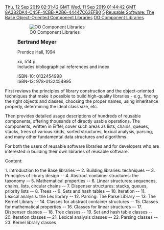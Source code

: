 [[Property:modification_date|Thu, 12 Sep 2019 02:31:42 GMT]]
[[Property:publication_date|Wed, 11 Sep 2019 01:44:42 GMT]]
[[Property:uuid|8A382DA4-C45F-4CBB-A2B6-44447C63EFB0]]
[[Property:weight|5]]
[[Property:title|Reusable Software: The Base Object-Oriented Component Libraries]]
[[Property:link_title|OO Component Libraries]]
{{UnderConstruction|PLACE HOLDER FOR WORK IN PROGRESS}}

:[[File:OOComponentLibrariesSmall.jpg|OO Component Libraries]]

:<big>'''Bertrand Meyer'''</big>

:Prentice Hall, 1994 

:xx, 514 p.
:Includes bibliographical references and index

:ISBN-10: 0132454998
:ISBN-13: 978-0132454995

First reviews the principles of library construction and the object-oriented techniques that make it possible to build high-quality libraries - e.g., finding the right objects and classes, choosing the proper names, using inheritance properly, determining the ideal class size, etc. 

Then provides detailed usage descriptions of hundreds of reusable components, offering thousands of directly usable operations. The components, written in Eiffel, cover such areas as lists, chains, queues, stacks, trees of various kinds, sorted structures, lexical analysis, parsing, and many other fundamental data structures and algorithms. 

For both the users of reusable software libraries and for developers who are interested in building their own libraries of reusable software.

Content:

1. Introduction to the Base libraries -- 2. Building libraries: techniques -- 3. Principles of library design -- 4. Abstract container structures: the taxonomy -- 5. Mathematical properties -- 6. Linear structures: sequences, chains, lists, circular chains -- 7. Dispenser structures: stacks, queues, priority lists -- 8. Trees -- 9. Sets and hash tables -- 10. Iteration -- 11. Lexical analysis: the Lex library -- 12. Parsing: The Parse Library -- 13. The Kernel Library -- 14. Classes for abstract container structures -- 15. Classes for mathematical properties -- 16. Classes for linear structures -- 17. Dispenser classes -- 18. Tree classes -- 19. Set and hash table classes -- 20. Iteration classes -- 21. Lexical analysis classes -- 22. Parsing classes -- 23. Kernel library classes

{{Info|The last half of the book is taken up by a reprint of the contract form of the libraries as per printing time therefore not current.

use the documentation here ... }}